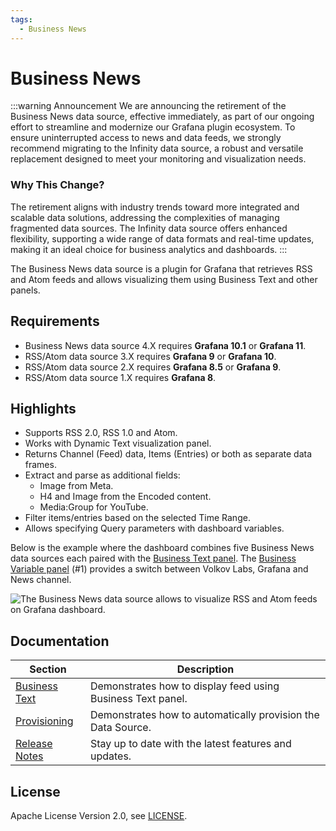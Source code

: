 ```yaml
---
tags:
  - Business News
---
```



# Business News

:::warning Announcement
We are announcing the retirement of the Business News data source, effective immediately, as part of our ongoing effort to streamline and modernize our Grafana plugin ecosystem. To ensure uninterrupted access to news and data feeds, we strongly recommend migrating to the Infinity data source, a robust and versatile replacement designed to meet your monitoring and visualization needs.

### Why This Change?

The retirement aligns with industry trends toward more integrated and scalable data solutions, addressing the complexities of managing fragmented data sources. The Infinity data source offers enhanced flexibility, supporting a wide range of data formats and real-time updates, making it an ideal choice for business analytics and dashboards.
:::

The Business News data source is a plugin for Grafana that retrieves RSS and Atom feeds and allows visualizing them using Business Text and other panels.

## Requirements

- Business News data source 4.X requires **Grafana 10.1** or **Grafana 11**.
- RSS/Atom data source 3.X requires **Grafana 9** or **Grafana 10**.
- RSS/Atom data source 2.X requires **Grafana 8.5** or **Grafana 9**.
- RSS/Atom data source 1.X requires **Grafana 8**.

<GettingStarted />

## Highlights

- Supports RSS 2.0, RSS 1.0 and Atom.
- Works with Dynamic Text visualization panel.
- Returns Channel (Feed) data, Items (Entries) or both as separate data frames.
- Extract and parse as additional fields:
  - Image from Meta.
  - H4 and Image from the Encoded content.
  - Media:Group for YouTube.
- Filter items/entries based on the selected Time Range.
- Allows specifying Query parameters with dashboard variables.

Below is the example where the dashboard combines five Business News data sources each paired with the [Business Text panel](/plugins/business-text/). The [Business Variable panel](/plugins/business-variable/) (#1) provides a switch between Volkov Labs, Grafana and News channel.

<Image
  title="The Business News data source allows to visualize RSS and Atom feeds on Grafana dashboard."
  src="/img/plugins/business-news/dashboard.png"
/>

<Tutorial />

## Documentation

| Section                      | Description                                                  |
| ---------------------------- | ------------------------------------------------------------ |
| [Business Text](text)        | Demonstrates how to display feed using Business Text panel.  |
| [Provisioning](provisioning) | Demonstrates how to automatically provision the Data Source. |
| [Release Notes](release)     | Stay up to date with the latest features and updates.        |

## License

Apache License Version 2.0, see [LICENSE](https://github.com/volkovlabs/business-news/blob/main/LICENSE).

<Feedback />
